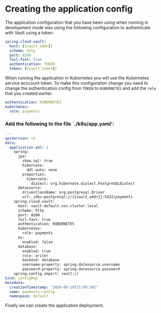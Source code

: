 # Creating the application config

The application configuration that you have been using when running in development
mode was using the following configuration to authenticate with Vault using a
token:

```yaml
spring.cloud.vault:
  host: {{vault_addr}}
  scheme: http
  port: 8200
  fail-fast: true
  authentication: TOKEN
  token: {{vault_token}}
```

When running the application in Kubernetes you will use the Kubernetes 
service acccount token. To make this configuration change you need to change
the authentication config from `TOKEN` to `KUBERNETES` and add the `role` that
you created earlier.

```yaml
authentication: KUBERNETES
kubernetes:
  role: payments
```

### Add the following to the file `./k8s/app.yaml':

```yaml
---
apiVersion: v1
data:
  application.yml: |
    spring:
      jpa:
        show_sql: true
        hibernate:
          ddl-auto: none
        properties:
          hibernate:
            dialect: org.hibernate.dialect.PostgreSQLDialect
      datasource:
        driverClassName: org.postgresql.Driver
        url: jdbc:postgresql://{{vault_addr}}:5432/payments
    spring.cloud.vault:
      host: vault.default.svc.cluster.local
      scheme: http
      port: 8200
      fail-fast: true
      authentication: KUBERNETES
      kubernetes:
        role: payments
      kv:
        enabled: false
      database:
        enabled: true
        role: writer
        backend: database
        username-property: spring.datasource.username
        password-property: spring.datasource.password
    spring.config.import: vault://
kind: ConfigMap
metadata:
  creationTimestamp: "2020-09-10T21:09:34Z"
  name: payments-config
  namespace: default
```

Finally we can create the application deployment.
